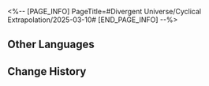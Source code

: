 <%-- [PAGE_INFO]
PageTitle=#Divergent Universe/Cyclical Extrapolation/2025-03-10#
[END_PAGE_INFO] --%>
{{Event
|name              = Cyclical Extrapolation: Waiting for Silence
|image             = Event Cyclical Extrapolation Waiting for Silence.png
|type              = Cyclical Extrapolation
|time_known        = yes
|time_start        = 2025-03-10 04:00:00
|time_end          = 2025-03-17 03:59:59
}}

{{Cyclical Extrapolation
|boons      = Dreamlike Goldweaver
|curios     = Automated Experience
|equations  = Sky Priest;; Forbidden Knowledge's Martyr;; Lotophagism
|trailblaze = 
|rewards    = Relic Remains*30; Lost Crystal*3
|boss_1_1   = Silvermane Lieutenant; Frigid Prowler; Disciples of Sanctus Medicus: Shape Shifter; Senior Staff: Team Leader; Dreamjolt Troupe's Sweet Gorilla
|boss_1_2   = Automaton Grizzly (Bug); Frigid Prowler (Bug); Disciples of Sanctus Medicus: Shape Shifter (Bug); Aurumaton Gatekeeper (Bug); Senior Staff: Team Leader (Bug); Dreamjolt Troupe's Beyond Overcooked (Bug); Dreamjolt Troupe's Sweet Gorilla (Bug); "Past Confined and Caged" (Bug); Memory Zone Meme "Shell of Faded Rage" (Bug); Howling Casket (Bug); Furiae Praetor (Bug)
|boss_2_1   = Frigid Prowler (Bug); Disciples of Sanctus Medicus: Shape Shifter (Bug); Senior Staff: Team Leader (Bug); Dreamjolt Troupe's Sweet Gorilla (Bug); Furiae Praetor (Bug)
|boss_2_2   = Svarog (Complete); Abundant Ebon Deer (Complete); Swarm: True Sting (Complete); Argenti (Complete)
|boss_3     = Cirrus (Complete)
|rules      = You will not obtain Equations after achieving victory in Boss Domains; Obtain this week's Preset Constructs upon entering the First Plane
|root       = Divergent Universe: Protean Hero
}}

==Other Languages==
{{Other Languages
|en   = Cyclical Extrapolation: Waiting for Silence
|zhs  = 周期演算：等待寂静
|zht  = 週期演算：等待寂靜
|ja   = 周期演算：静寂を待つ
|ko   = 주기 연산: 고요에 대한 기다림
|es   = Cálculo periódico: Esperando el silencio
|fr   = Calcul cyclique&nbsp;: Attente silencieuse
|ru   = Цикличное вычисление: Ожидание тишины
|th   = การคำนวณแบบรอบ: รอคอยความเงียบงัน
|vi   = Ngoại Suy Chu Kỳ: Chờ Đợi Tĩnh Lặng
|de   = Zyklische Berechnung: Warten auf die Stille
|id   = Kalkulasi Siklus: Menanti Keheningan
|pt   = Extrapolação Cíclica: Aguardando o Silêncio
}}

==Change History==
{{Change History|3.1}}